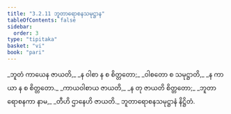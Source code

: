 ```yaml
---
title: "3.2.11 ဘူတာရောစနသမုဋ္ဌာန"
tableOfContents: false
sidebar:
  order: 3
type: "tipitaka"
basket: "vi"
book: "pari"
---
```



<DynamicBreadcrumb />

<Division number="268" book="pari">

<Paragraph number="1142" type="verses" book="pari">
_ဘူတံ ကာယေန ဇာယတိ,_  
_န ဝါစာ န စ စိတ္တတော;_  
_ဝါစတော စ သမုဋ္ဌာတိ,_  
_န ကာယာ န စ စိတ္တတော._  

</Paragraph>

<Paragraph number="1143" type="verses" book="pari">
_ကာယဝါစာယ ဇာယတိ,_  
_န တု ဇာယတိ စိတ္တတော;_  
_ဘူတာရောစနကာ နာမ,_  
_တီဟိ ဌာနေဟိ ဇာယတိ._  


</Paragraph>
</Division>

<Paragraph number="1144" type="center" book="pari">
ဘူတာရောစနသမုဋ္ဌာနံ နိဋ္ဌိတံ.
</Paragraph>